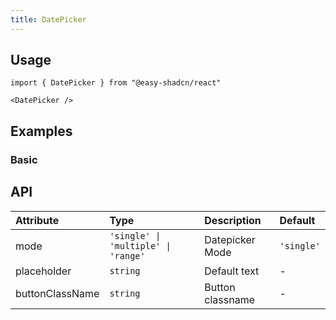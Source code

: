```yaml
---
title: DatePicker
---
```


## Usage

```tsx
import { DatePicker } from "@easy-shadcn/react"

<DatePicker />
```

## Examples

### Basic

<ExamplePreview name="datepicker-demo" />

## API


| Attribute       | Type                                | Description      | Default    |
| :-------------- | :---------------------------------- | :--------------- | :--------- |
| mode            | `'single' \| 'multiple' \| 'range'` | Datepicker Mode  | `'single'` |
| placeholder     | `string`                            | Default text     | -          |
| buttonClassName | `string`                            | Button classname | -          |